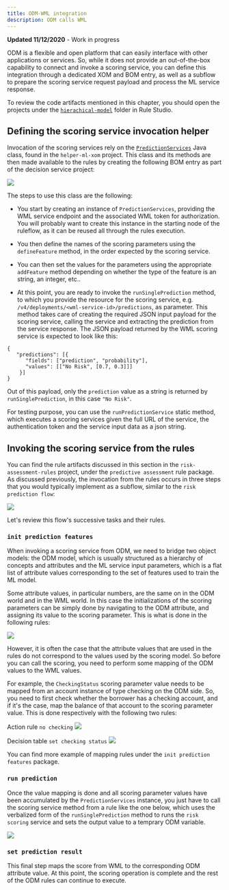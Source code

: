 ```yaml
---
title: ODM-WML integration
description: ODM calls WML
---
```


<InlineNotification kind="warning">
<strong>Updated 11/12/2020</strong> - Work in progress
</InlineNotification>

ODM is a flexible and open platform that can easily interface with other applications or services. So, while it does not provide an out-of-the-box capability to connect and invoke a scoring service, you can define this integration through a dedicated XOM and BOM entry, as well as a subflow to prepare the scoring service request payload and process the ML service response.

To review the code artifacts mentioned in this chapter, you should open the projects under the [`hierachical-model`](https://github.com/ibm-cloud-architecture/odm-cp4a-integration/tree/master/hierarchical-model) folder in Rule Studio.

## Defining the scoring service invocation helper

Invocation of the scoring services rely on the [`PredictionServices`](https://github.com/ibm-cloud-architecture/odm-cp4a-integration/blob/master/hierarchical-model/helper-ml-xom/src/com/ibm/odm/ml/PredictionServices.java) Java class, found in the `helper-ml-xom` project. This class and its methods are then made available to the rules by creating the following BOM entry as part of the decision service project:

![](../images/helper-bom.png)

The steps to use this class are the following:

- You start by creating an instance of `PredictionServices`, providing the WML service endpoint and the associated WML token for authorization. You will probably want to create this instance in the starting node of the ruleflow, as it can be reused all through the rules execution.

- You then define the names of the scoring parameters using the `defineFeature` method, in the order expected by the scoring service.

- You can then set the values for the parameters using the appropriate `addFeature` method depending on whether the type of the feature is an string, an integer, etc..

- At this point, you are ready to invoke the `runSinglePrediction` method, to which you provide the resource for the scoring service, e.g. `/v4/deployments/<wml-service-id>/predictions`, as parameter.
This method takes care of creating the required JSON input payload for the scoring service, calling the service and extracting the prediction from the service response.
The JSON payload returned by the WML scoring service is expected to look like this:
```
{
   "predictions": [{
      "fields": ["prediction", "probability"],
      "values": [["No Risk", [0.7, 0.3]]]
    }]
}
```
Out of this payload, only the `prediction` value as a string is returned by `runSinglePrediction`, in this case `"No Risk"`.

For testing purpose, you can use the `runPredictionService` static method, which executes a scoring services given the full URL of the service, the authentication token and the service input data as a json string. 

## Invoking the scoring service from the rules
You can find the rule artifacts discussed in this section in the `risk-assessment-rules` project, under the `predictive assessment` rule package.
As discussed previously, the invocation from the rules occurs in three steps that you would typically implement as a subflow, similar to the `risk prediction flow`:

![](../images/invocation-from-rules.png)

Let's review this flow's successive tasks and their rules.

### `init prediction features`
When invoking a scoring service from ODM, we need to bridge two object models: the ODM model, which is usually structured as a hierarchy of concepts and attributes and the ML service input parameters, which is a flat list of attribute values corresponding to the set of features used to train the ML model.

Some attribute values, in particular numbers, are the same on in the ODM world and in the WML world. In this case the initializations of the scoring parameters can be simply done by navigating to the ODM attribute, and assigning its value to the scoring parameter. This is what is done in the following rules:

![](../images/simple-mapping.png)

However, it is often the case that the attribute values that are used in the rules do not correspond to the values used by the scoring model. So before you can call the scoring, you need to perform some mapping of the ODM values to the WML values.

For example, the `CheckingStatus` scoring parameter value needs to be mapped from an account instance of type checking on the ODM side. So, you need to first check whether the borrower has a checking account, and if it's the case, map the balance of that account to the scoring parameter value. This is done respectively with the following two rules:

Action rule `no checking`
![](../images/no-checking-mapping.png)

Decision table `set checking status`
![](../images/checking-value-mapping.png)

You can find more example of mapping rules under the `init prediction features` package.

### `run prediction`
Once the value mapping is done and all scoring parameter values have been accumulated by the `PredictionServices` instance, you just have to call the scoring service method from a rule like the one below, which uses the verbalized form of the `runSinglePrediction` method to runs the `risk scoring` service and sets the output value to a temprary ODM variable. 

![](../images/apply-scoring.png)

### `set prediction result`
This final step maps the score from WML to the corresponding ODM attribute value. At this point, the scoring operation is complete and the rest of the ODM rules can continue to execute.






